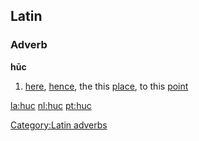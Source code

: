 ==Latin==
===Adverb===
'''hūc'''
# [[here]], [[hence]], the this [[place]], to this [[point]]

[[Category:Latin adverbs]]

[[la:huc]]
[[nl:huc]]
[[pt:huc]]